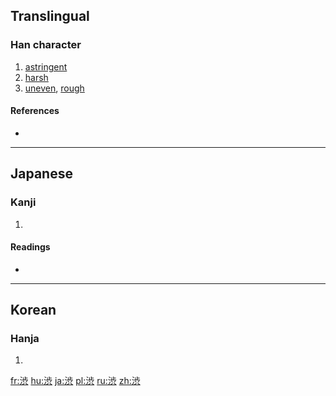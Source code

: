 {{also|澀|澁}}
==Translingual==

===Han character===
{{Han char|rn=85|rad=水|as=08|sn=11|four=|canj=水卜一人 (EYMO)}}

# [[astringent]]
# [[harsh]]
# [[uneven]], [[rough]]

====References====
* {{Han ref|kx=0633.371|dkj=17750|dj=1039.200|hdz=31647.061|uh=6E0B|ud=28171}}

----

==Japanese==

===Kanji===
{{ja-kanji|grade=c|rs=水08}}

# {{defn|lang=ja|sort=水08}}

====Readings====
* {{ja-readings|goon=[[しゅう]] (shū) {{non-joyo-reading}}|kanon=[[そう]] (sō) {{non-joyo-reading}}|kanyoon=[[じゅう]] (jū)|kun=[[しぶい]] (shibui), [[しぶ]] (shibu)}}

----

==Korean==

===Hanja===
{{ko-hanja|hangeul=삽|rv=sap|mr=sap}}

# {{defn|lang=ko|sort=口08}}

[[fr:渋]]
[[hu:渋]]
[[ja:渋]]
[[pl:渋]]
[[ru:渋]]
[[zh:渋]]